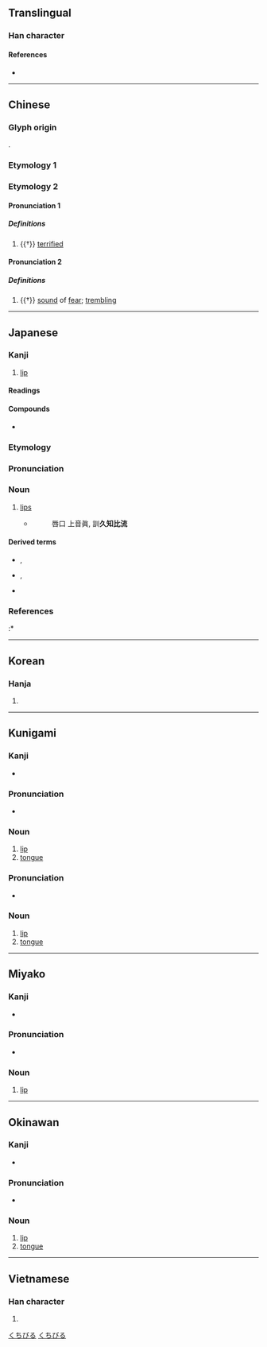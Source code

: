 {{also|脣}}
{{character info/new}}
==Translingual==

===Han character===
{{Han char|rn=30|rad=口|as=07|sn=10|four=71603|canj=MVR|ids=⿱辰口}}

====References====
* {{Han ref|kx=0191.320|dkj=03697|dj=0411.080|hdz=10627.070|uh=5507|ud=21767|bh=AE42|bd=44610}}

----

==Chinese==

===Glyph origin===
{{Han etym}}
{{Han compound|辰|口|ls=psc|c1=p|c2=s|t2=mouth}}.

===Etymology 1===
{{zh-see|脣}}

===Etymology 2===
{{zh-forms|alt=㖘}}

====Pronunciation 1====
{{zh-pron
|m=zhēn
|mc=y
|oc=1
|cat=a
}}

=====Definitions=====
{{zh-hanzi}}

# {{†}} [[terrified]]

====Pronunciation 2====
{{zh-pron
|m=zhèn
|cat=n
}}

=====Definitions=====
{{zh-hanzi}}

# {{†}} [[sound]] of [[fear]]; [[trembling]]

----

==Japanese==

===Kanji===
{{ja-kanji|grade=c|rs=口07}}

# [[lip]]

====Readings====
{{ja-readings
|goon=しん, じゅん
|kanon=しん, しゅん
|kanyoon=しん
|kun=くちびる-
}}

====Compounds====
* {{ja-r|陰唇|いんしん|[[labia]]}}

===Etymology===
{{ja-kanjitab|くちびる|yomi=k}}

===Pronunciation===
{{ja-pron|yomi=k|くちびる|acc=0|dev=1|acc_ref=DJR,NHK}}

===Noun===
{{ja-noun|kyu=脣|くちびる}}

# [[lip]]s
#* {{RQ:Shin'yaku Kegonkyō Ongi Shiki}}
#*: 唇口 上音眞, 訓'''久知比流'''

====Derived terms====
* {{ja-r|上唇|うわくちびる}}, {{ja-r|上唇|じょうしん}}
* {{ja-r|下唇|したくちびる}}, {{ja-r|下唇|かしん}}
* {{ja-r|紅唇|こうしん}}

===References===
<references/>
:* {{R:Nara Ibun 3}}

[[Category:Japanese basic words|くちびる]]
[[Category:ja:Anatomy|くちびる]]

----

==Korean==

===Hanja===
{{ko-hanja|hangeul=진|rv=jin|mr=chin|y=cin}}

# {{defn|lang=ko|sort=口07}}

----

==Kunigami==

===Kanji===
{{head|xug|kanji}}

* {{ja-readings|kun=[[すばー]] (subaa), [[しばー]] (shibaa)}}

===Pronunciation===
* {{IPA|/subaː/|lang=xug}}

===Noun===
{{head|xug|noun|hiragana|すばー|romaji|subaa}}

# [[lip]]
# [[tongue]]

===Pronunciation===
* {{IPA|/ɕibaː/|lang=xug}}

===Noun===
{{head|xug|noun|hiragana|しばー|romaji|shibaa}}

# [[lip]]
# [[tongue]]

----

==Miyako==

===Kanji===
{{head|mvi|kanji}}

* {{ja-readings|kun=[[すば]] (suba)}}

===Pronunciation===
* {{IPA|/ss̩ba/|lang=mvi}}

===Noun===
{{head|mvi|noun|hiragana|すば|romaji|suba}}

# [[lip]]

----

==Okinawan==

===Kanji===
{{head|ryu|kanji}}

* {{ja-readings|kun=[[しば]] (shiba)}}

===Pronunciation===
* {{IPA|/ɕiba/|lang=ryu}}

===Noun===
{{head|ryu|noun|hiragana|しば|romaji|shiba}}

# [[lip]]
# [[tongue]]

----

==Vietnamese==

===Han character===
{{vi-hantu|[[thần]]|rs=口07}}

# {{defn|lang=vi|sort=口07}}